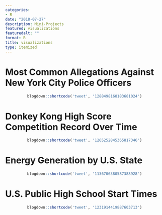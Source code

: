 ```yaml
---
categories:
- R
date: "2018-07-27"
description: Mini-Projects
featured: visualizations
featuredalt: ""
format: R
title: visualizations
type: itemized
---
```


# Most Common Allegations Against New York City Police Officers
<center>
```r
blogdown::shortcode('tweet', '1288498168183681024')
```
</center>

# Donkey Kong High Score Competition Record Over Time
<center>
```r
blogdown::shortcode('tweet', '1265252845365817346')
```
</center>


# Energy Generation by U.S. State
<center>
```r
blogdown::shortcode('tweet', '1136706380587388928')
```
</center>


# U.S. Public High School Start Times
<center>
```r
blogdown::shortcode('tweet', '1231914419887603713')
```
</center>

